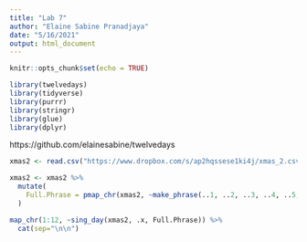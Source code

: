 ```yaml
---
title: "Lab 7"
author: "Elaine Sabine Pranadjaya"
date: "5/16/2021"
output: html_document
---
```


```r
knitr::opts_chunk$set(echo = TRUE)
```

```r
library(twelvedays)
library(tidyverse)
library(purrr)
library(stringr)
library(glue)
library(dplyr)
```

https://github.com/elainesabine/twelvedays

```r
xmas2 <- read.csv("https://www.dropbox.com/s/ap2hqssese1ki4j/xmas_2.csv?dl=1")
```

```r
xmas2 <- xmas2 %>%
  mutate(
    Full.Phrase = pmap_chr(xmas2, ~make_phrase(..1, ..2, ..3, ..4, ..5, ..6))
  )

map_chr(1:12, ~sing_day(xmas2, .x, Full.Phrase)) %>%
  cat(sep="\n\n")
```

